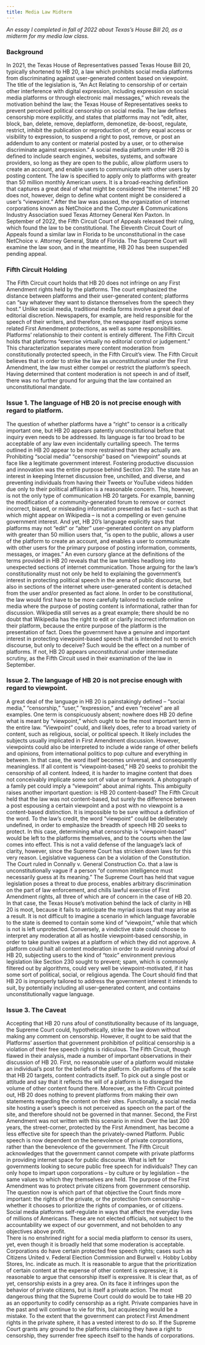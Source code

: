 ```yaml
---
title: Media Law Midterm
---
```


*An essay I completed in fall of 2022 about Texas's House Bill 20, as a midterm for my media law class.*

### Background
In 2021, the Texas House of Representatives passed Texas House Bill 20, typically shortened to HB 20, a law which prohibits social media platforms from discriminating against user-generated content based on viewpoint. The title of the legislation is, “An Act Relating to censorship of or certain other interference with digital expression, including expression on social media platforms or through electronic mail messages,” which reveals the motivation behind the law; the Texas House of Representatives seeks to prevent perceived political censorship on social media.
The law defines censorship more explicitly, and states that platforms may not “edit, alter, block, ban, delete, remove, deplatform, demonetize, de-boost, regulate, restrict, inhibit the publication or reproduction of, or deny equal access or visibility to expression, to suspend a right to post, remove, or post an addendum to any content or material posted by a user, or to otherwise discriminate against expression.” A social media platform under HB 20 is defined to include search engines, websites, systems, and software providers, so long as they are open to the public, allow platform users to create an account, and enable users to communicate with other users by posting content. The law is specified to apply only to platforms with greater than 50 million monthly American users. It is a broad-reaching definition that captures a great deal of what might be considered “the internet.” HB 20 does not, however, deign to define what content might be considered a user’s “viewpoint.” 
After the law was passed, the organization of internet corporations known as NetChoice and the Computer & Communications Industry Association sued Texas Attorney General Ken Paxton. In September of 2022, the Fifth Circuit Court of Appeals released their ruling, which found the law to be constitutional. The Eleventh Circuit Court of Appeals found a similar law in Florida to be unconstitutional in the case NetChoice v. Attorney General, State of Florida. The Supreme Court will examine the law soon, and in the meantime, HB 20 has been suspended pending appeal. 

### Fifth Circuit Holding
The Fifth Circuit court holds that HB 20 does not infringe on any First Amendment rights held by the platforms. The court emphasized the distance between platforms and their user-generated content; platforms can “say whatever they want to distance themselves from the speech they host.” Unlike social media, traditional media forms involve a great deal of editorial discretion. Newspapers, for example, are held responsible for the speech of their writers, and therefore, the newspaper itself enjoys some related First Amendment protections, as well as some responsibilities. Platforms’ relationship to their content is entirely different. The Fifth Circuit holds that platforms “exercise virtually no editorial control or judgement.” This characterization separates mere content moderation from constitutionally protected speech, in the Fifth Circuit’s view. 
The Fifth Circuit believes that in order to strike the law as unconstitutional under the First Amendment, the law must either compel or restrict the platform’s speech. Having determined that content moderation is not speech in and of itself, there was no further ground for arguing that the law contained an unconstitutional mandate. 

### Issue 1. The language of HB 20 is not precise enough with regard to platform. 
The question of whether platforms have a “right” to censor is a critically important one, but HB 20 appears patently unconstitutional before that inquiry even needs to be addressed. Its language is far too broad to be acceptable of any law even incidentally curtailing speech. 
The terms outlined in HB 20 appear to be more restrained than they actually are. Prohibiting “social media” “censorship” based on “viewpoint” sounds at face like a legitimate government interest. Fostering productive discussion and innovation was the entire purpose behind Section 230. The state has an interest in keeping Internet discussion free, unchilled, and diverse, and preventing individuals from having their Tweets or YouTube videos hidden due only to their political affiliation is a reasonable concern. 
This, however, is not the only type of communication HB 20 targets. For example, banning the modification of a community-generated forum to remove or correct incorrect, biased, or misleading information presented as fact – such as that which might appear on Wikipedia – is not a compelling or even genuine government interest. And yet, HB 20’s language explicitly says that platforms may not “edit” or “alter” user-generated content on any platform with greater than 50 million users that, “is open to the public, allows a user of the platform to create an account, and enables a user to communicate with other users for the primary purpose of posting information, comments, messages, or images.”
An even cursory glance at the definitions of the terms provided in HB 20 reveals that the law tumbles headlong into unexpected sections of internet communication. Those arguing for the law’s constitutionality must not only be held to explaining the government’s interest in protecting political speech in the arena of public discourse, but also in sections of the internet where user-generated content is detached from the user and/or presented as fact alone. 
In order to be constitutional, the law would first have to be more carefully tailored to exclude online media where the purpose of posting content is informational, rather than for discussion. Wikipedia still serves as a great example; there should be no doubt that Wikipedia has the right to edit or clarify incorrect information on their platform, because the entire purpose of the platform is the presentation of fact. Does the government have a genuine and important interest in protecting viewpoint-based speech that is intended not to enrich discourse, but only to deceive? Such would be the effect on a number of platforms. If not, HB 20 appears unconstitutional under intermediate scrutiny, as the Fifth Circuit used in their examination of the law in September.  

### Issue 2. The language of HB 20 is not precise enough with regard to viewpoint. 
A great deal of the language in HB 20 is painstakingly defined – “social media,” “censorship,” “user,” “expression,” and even “receive” are all examples. One term is conspicuously absent; nowhere does HB 20 define what is meant by “viewpoint,” which ought to be the most important term in the entire law. 
“Viewpoint” could, and likely does, refer to a broad variety of content, such as religious, social, or political speech. It likely includes the subjects usually implicated in First Amendment discussion. However, viewpoints could also be interpreted to include a wide range of other beliefs and opinions, from international politics to pop culture and everything in between. In that case, the word itself becomes universal, and consequently meaningless. If all content is “viewpoint-based,” HB 20 seeks to prohibit the censorship of all content. 
Indeed, it is harder to imagine content that does not conceivably implicate some sort of value or framework. A photograph of a family pet could imply a “viewpoint” about animal rights. 
This ambiguity raises another important question: is HB 20 content-based? The Fifth Circuit held that the law was not content-based, but surely the difference between a post espousing a certain viewpoint and a post with no viewpoint is a content-based distinction. It is impossible to be sure without a definition of the word.
To the law’s credit, the word “viewpoint” could be deliberately undefined, in order to emphasize the breadth of speech HB 20 seeks to protect. In this case, determining what censorship is “viewpoint-based” would be left to the platforms themselves, and to the courts when the law comes into effect. This is not a valid defense of the language’s lack of clarity, however, since the Supreme Court has stricken down laws for this very reason. 
Legislative vagueness can be a violation of the Constitution. The Court ruled in Connally v. General Construction Co. that a law is unconstitutionally vague if a person “of common intelligence must necessarily guess at its meaning.” The Supreme Court has held that vague legislation poses a threat to due process, enables arbitrary discrimination on the part of law enforcement, and chills lawful exercise of First Amendment rights, all three of which are of concern in the case of HB 20.  
In that case, the Texas House’s motivation behind the lack of clarity in HB 20 is moot, because it fails to anticipate the myriad issues that may arise as a result. It is not difficult to imagine a scenario in which language favorable to the state is deemed to contain some kind of “viewpoint,” while that which is not is left unprotected. Conversely, a vindictive state could choose to interpret any moderation at all as hostile viewpoint-based censorship, in order to take punitive swipes at a platform of which they did not approve. A platform could halt all content moderation in order to avoid running afoul of HB 20, subjecting users to the kind of “toxic” environment previous legislation like Section 230 sought to prevent; spam, which is commonly filtered out by algorithms, could very well be viewpoint-motivated, if it has some sort of political, social, or religious agenda. 
The Court should find that HB 20 is improperly tailored to address the government interest it intends to suit, by potentially including all user-generated content, and contains unconstitutionally vague language. 

### Issue 3. The Caveat
Accepting that HB 20 runs afoul of constitutionality because of its language, the Supreme Court could, hypothetically, strike the law down without making any comment on censorship. 
However, it ought to be said that the Platforms’ assertion that government prohibition of political censorship is a violation of their free speech rights is ridiculous. The Fifth Circuit, though flawed in their analysis, made a number of important observations in their discussion of HB 20. 
First, no reasonable user of a platform would mistake an individual’s post for the beliefs of the platform. On platforms of the scale that HB 20 targets, content contradicts itself. To pick out a single post or attitude and say that it reflects the will of a platform is to disregard the volume of other content found there. Moreover, as the Fifth Circuit pointed out, HB 20 does nothing to prevent platforms from making their own statements regarding the content on their sites.
Functionally, a social media site hosting a user’s speech is not perceived as speech on the part of the site, and therefore should not be governed in that manner. 
Second, the First Amendment was not written with this scenario in mind. Over the last 200 years, the street-corner, protected by the First Amendment, has become a less effective site for speech than the privately-owned Platform. Public speech is now dependent on the benevolence of private corporations, rather than the benevolence of the government. The Fifth Circuit acknowledges that the government cannot compete with private platforms in providing internet space for public discourse. What is left for governments looking to secure public free speech for individuals? They can only hope to impart upon corporations – by culture or by legislation – the same values to which they themselves are held. 
The purpose of the First Amendment was to protect private citizens from government censorship. The question now is which part of that objective the Court finds more important: the rights of the private, or the protection from censorship – whether it chooses to prioritize the rights of companies, or of citizens. Social media platforms self-regulate in ways that affect the everyday lives of millions of Americans. These are not elected officials, not subject to the accountability we expect of our government, and not beholden to any objectives above profit.  
There is no enshrined right for a social media platform to censor its users, yet, even though it is broadly held that some moderation is acceptable. Corporations do have certain protected free speech rights; cases such as Citizens United v. Federal Election Commission and Burwell v. Hobby Lobby Stores, Inc. indicate as much. It is reasonable to argue that the prioritization of certain content at the expense of other content is expressive; it is reasonable to argue that censorship itself is expressive. 
It is clear that, as of yet, censorship exists in a grey area. On its face it infringes upon the behavior of private citizens, but is itself a private action. The most dangerous thing that the Supreme Court could do would be to take HB 20 as an opportunity to codify censorship as a right. Private companies have in the past and will continue to vie for this, but acquiescing would be a mistake. 
To the extent that the government can protect First Amendment rights in the private sphere, it has a vested interest to do so. If the Supreme Court grants any ground to the platforms claiming they have a right to censorship, they surrender free speech itself to the hands of corporations. 

